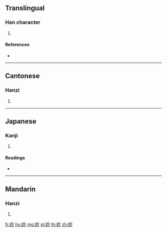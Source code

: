 {{character info/new}}
==Translingual==

===Han character===
{{Han char|rn=157|rad=足|as=05|sn=12|four=68122|canj=RMOHH}}

# {{defn|Han|sort=足05}}

====References====
* {{Han ref|kx=1222.390|dkj=37437|dj=1694.230|hdz=63697.050|uh=8DC8|ud=36296|bh=DBF9|bd=56313}}

----

==Cantonese==

===Hanzi===
{{yue-hanzi|jyut=|y=nin5}}

# {{defn|lang=yue|sort=足05}}

----

==Japanese==

===Kanji===
{{ja-kanji|grade=|rs=足05}}

# {{defn|lang=ja|sort=足05}}

====Readings====
* {{ja-readings|on=[[でん]] (den), [[ねん]] (nen), [[せん]] (sen), [[ぜん]] (zen)|kun=[[ふむ]] (fumu)|nanori=}}

----

==Mandarin==

===Hanzi===
{{cmn-hanzi|pin=[[niǎn]] ([[nian3]])|wg=nien<sup>3</sup>}}

# {{defn|lang=cmn|sort=足05}}

[[fr:跈]]
[[hu:跈]]
[[mg:跈]]
[[pl:跈]]
[[th:跈]]
[[zh:跈]]
